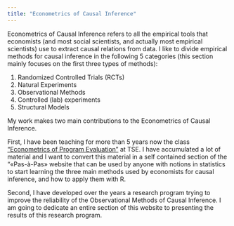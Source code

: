 ```yaml
---
title: "Econometrics of Causal Inference"
---
```


Econometrics of Causal Inference refers to all the empirical tools that economists (and most social scientists, and actually most empirical scientists) use to extract causal relations from data. 
I like to divide empirical methods for causal inference in the following 5 categories (this section mainly focuses on the first three types of methods):

1. Randomized Controlled Trials (RCTs)
2. Natural Experiments
3. Observational Methods
4. Controlled (lab) experiments
5. Structural Models

My work makes two main contributions to the Econometrics of Causal Inference. 

First, I have been teaching for more than 5 years now the class ["Econometrics of Program Evaluation"](EPE.html) at TSE. 
I have accumulated a lot of material and I want to convert this material in a self contained section of the "&laquo;Pas-&agrave;-Pas&raquo; website that can be used by anyone with notions in statistics to start learning the three main methods used by economists for causal inference, and how to apply them with R.

Second, I have developed over the years a research program trying to improve the reliability of the Observational Methods of Causal Inference. 
I am going to dedicate an entire section of this website to presenting the results of this research program.